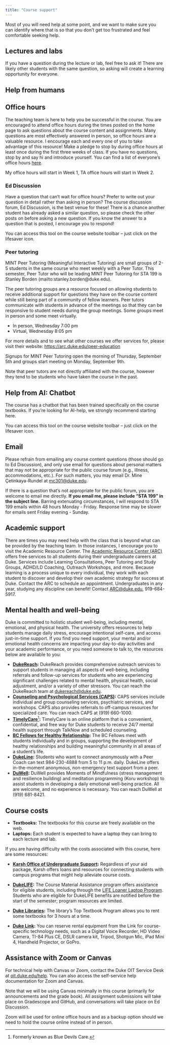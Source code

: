 ```yaml
---
title: "Course support"
---
```


Most of you will need help at some point, and we want to make sure you can identify where that is so that you don't get too frustrated and feel comfortable seeking help.

## Lectures and labs

If you have a question during the lecture or lab, feel free to ask it!
There are likely other students with the same question, so asking will create a learning opportunity for everyone.

## Help from humans

## Office hours

The teaching team is here to help you be successful in the course.
You are encouraged to attend office hours during the times posted on the home page to ask questions about the course content and assignments.
Many questions are most effectively answered in person, so office hours are a valuable resource.
I encourage each and every one of you to take advantage of this resource!
Make a pledge to stop by during office hours at least once during the first three weeks of class.
If you have no questions, stop by and say hi and introduce yourself.
You can find a list of everyone's office hours [here](/course-team.html).

My office hours will start in Week 1, TA office hours will start in Week 2.

### Ed Discussion

Have a question that can't wait for office hours?
Prefer to write out your question in detail rather than asking in person?
The course discussion forum, Ed Discussion, is the best venue for these!
There is a chance another student has already asked a similar question, so please check the other posts on before asking a new question.
If you know the answer to a question that is posted, I encourage you to respond!

You can access this tool on the course website toolbar -- just click on the lifesaver icon.

### Peer tutoring

MINT Peer Tutoring (Meaningful Interactive Tutoring) are small groups of 2-5 students in the same course who meet weekly with a Peer Tutor. This semester, Peer Tutor who will be leading MINT Peer Tutoring for STA 199 is Stanley Borden (mailto:stanley.borden@duke.edu).

The peer tutoring groups are a resource focused on allowing students to receive additional support for questions they have on the course content while still being part of a community of fellow learners. Peer tutors communicate with students in advance of the meetings so that they can be responsive to student needs during the group meetings. Some groups meet in person and some meet virtually.
 
- In person, Wednesday 7:00 pm
- Virtual, Wednesday 8:05 pm
 
For more details and to see what other courses we offer services for, please visit their website: <https://arc.duke.edu/peer-education>

Signups for MINT Peer Tutoring open the morning of Thursday, September 5th and groups start meeting on Monday, September 9th.

Note that peer tutors are not directly affiliated with the course, however they tend to be students who have taken the course in the past.

## Help from AI: Chatbot

The course has a chatbot that has been trained specifically on the course textbooks.
If you're looking for AI-help, we strongly recommend starting here.

You can access this tool on the course website toolbar -- just click on the lifesaver icon.

## Email

Please refrain from emailing any course content questions (those should go to Ed Discussion), and only use email for questions about personal matters that may not be appropriate for the public course forum (e.g., illness, accommodations, etc.).
For such matters, you may email Dr. Mine Çetinkaya-Rundel at [mc301\@duke.edu](mailto:mc301@duke.edu).

If there is a question that's not appropriate for the public forum, you are welcome to email me directly.
**If you email me, please include "STA 199" in the subject line.** Barring extenuating circumstances, I will respond to STA 199 emails within 48 hours Monday - Friday.
Response time may be slower for emails sent Friday evening - Sunday.

## Academic support

There are times you may need help with the class that is beyond what can be provided by the teaching team.
In those instances, I encourage you to visit the Academic Resource Center.
The [Academic Resource Center (ARC)](https://arc.duke.edu) offers free services to all students during their undergraduate careers at Duke.
Services include Learning Consultations, Peer Tutoring and Study Groups, ADHD/LD Coaching, Outreach Workshops, and more.
Because learning is a process unique to every individual, they work with each student to discover and develop their own academic strategy for success at Duke.
Contact the ARC to schedule an appointment.
Undergraduates in any year, studying any discipline can benefit!
Contact [ARC\@duke.edu](mailto:arc@duke.edu), 919-684-5917.

## Mental health and well-being

Duke is committed to holistic student well-being, including mental, emotional, and physical health.
The university offers resources to help students manage daily stress, encourage intentional self-care, and access just-in-time support.
If you find you need support, your mental and/or emotional health concerns are impacting your day-to-day activities and your academic performance, or you need someone to talk to, the resources below are available to you:

-   [**DukeReach**](https://students.duke.edu/wellness/dukereach/)**:** DukeReach provides comprehensive outreach services to support students in managing all aspects of well-being, including referrals and follow-up services for students who are experiencing significant challenges related to mental health, physical health, social adjustment, and/or a variety of other stressors. You can reach the DukeReach team at [dukereach\@duke.edu](mailto:dukereach@duke.edu).
-   [**Counseling and Psychological Services (CAPS)**](https://students.duke.edu/wellness/caps/)**:** CAPS services include individual and group counseling services, psychiatric services, and workshops. CAPS also provides referrals to off-campus resources for specialized care. You can reach CAPS at (919) 660-1000.
-   [**TimelyCare**](https://Timelycare.com/bluedevils)[^1]**:** TimelyCare is an online platform that is a convenient, confidential, and free way for Duke students to receive 24/7 mental health support through TalkNow and scheduled counseling.
-   [**BC Fellows for Healthy Relationship**](https://students.duke.edu/wellness/duwell/sexualhealth/balthrop-cassidy-fellowship/)**:** The BC Fellows meet with students individually and in groups, supporting the development of healthy relationships and building meaningful community in all areas of a student’s life.
-   [**DukeLine**](https://sites.duke.edu/dukeline/)**:** Students who want to connect anonymously with a Peer Coach can text 984-230-4888 from 5 to 11 p.m. daily. DukeLine offers in-the-moment anonymous, non-emergency text support from a peer.
-   [**DuWell**](https://students.duke.edu/wellness/duwell/)**:** DuWell provides Moments of Mindfulness (stress management and resilience building) and meditation programming (Koru workshop) to assist students in developing a daily emotional well-being practice. All are welcome, and no experience is necessary. You can reach DuWell at (919) 681-8421.

[^1]: Formerly known as Blue Devils Care.

## Course costs

-   **Textbooks:** The textbooks for this course are freely available on the web.
-   **Laptops:** Each student is expected to have a laptop they can bring to each lecture and lab.

If you are having difficulty with the costs associated with this course, here are some resources:

-   [**Karsh Office of Undergraduate Support**](https://financialaid.duke.edu/)**:** Regardless of your aid package, Karsh offers loans and resources for connecting students with campus programs that might help alleviate course costs.

-   [**DukeLIFE**](https://dukelife.duke.edu/programs/course-materials-assistance/)**:** The Course Material Assistance program offers assistance for eligible students, including through the [LIFE Loaner Laptop Program](https://dukelife.duke.edu/academic-support/loaner-laptop-program/).
    Students who are eligible for DukeLIFE benefits are notified before the start of the semester; program resources are limited.

-   [**Duke Libraries**](https://library.duke.edu/course-support/course-reserves/textbooks)**:** The library’s Top Textbook Program allows you to rent some textbooks for 3 hours at a time.

-   [**Duke Link**](https://link.duke.edu/)**:** You can reserve rental equipment from the Link for course-specific technology needs, such as a Digital Voice Recorder, HD Video Camera, TI-84 Plus CE, DSLR camera kit, Tripod, Shotgun Mic, iPad Mini 4, Handheld Projector, or GoPro.

## Assistance with Zoom or Canvas

For technical help with Canvas or Zoom, contact the Duke OIT Service Desk at [oit.duke.edu/help](https://oit.duke.edu/help).
You can also access the self-service help documentation for Zoom and Canvas.

Note that we will be using Canvas minimally in this course (primarily for announcements and the grade book).
All assignment submissions will take place on Gradescope and GitHub, and conversations will take place on Ed Discussion.

Zoom will be used for online office hours and as a backup option should we need to hold the course online instead of in person.
